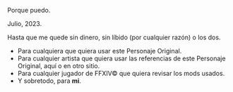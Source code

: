 
<TitleWithLeadingIcon
  imageURL="/icons/why/mingcute--question-line.svg"
  title="¿Por que?"
/>

Porque puedo. 

<TitleWithLeadingIcon
  imageURL="/icons/why/fontisto--date.svg"
  title="¿Desde cuando?"
/>

Julio, 2023.  

<TitleWithLeadingIcon
  imageURL="/icons/why/pajamas--expire.svg"
  title="¿Hasta cuando?"
/>

Hasta que me quede sin dinero, sin líbido (por cualquier razón) o los dos.

<TitleWithLeadingIcon
  imageURL="/icons/why/mdi--person-question-outline.svg"
  title="¿Para quien es esto?"
/>

- Para cualquiera que quiera usar este Personaje Original.
- Para cualquier artista que quiera usar las referencias de este Personaje Original, aquí o en otro sitio.
- Para cualquier jugador de FFXIV© que quiera revisar los mods usados.
- Y sobretodo, para **mi**.
